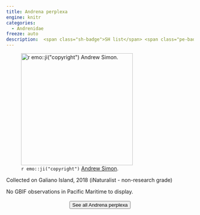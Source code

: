 ```yaml
---
title: Andrena perplexa
engine: knitr
categories:
  - Andrenidae
freeze: auto
description:  <span class="sh-badge">SH list</span> <span class="pe-badge">PM Evidence</span> <span class="gali-badge">Galiano</span>
---
```

![`r emo::ji("copyright")` [Andrew Simon ](https://inaturalist.ca/photos/43259865/).](https://inaturalist-open-data.s3.amazonaws.com/photos/43259865/large.jpeg){height=300}

Collected on Galiano Island, 2018 (iNaturalist - non-research grade)

No GBIF observations in Pacific Maritime to display.
<br><br>
<center>


<a href="https://inaturalist.ca/observations?place_id=any&subview=map&taxon_id=198970"><button type="button" class="btn btn-secondary">See all Andrena perplexa <i class="fa-solid fa-arrow-up-right-from-square"></i> </button></a>
</center>
